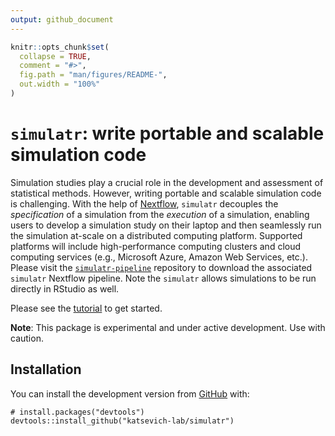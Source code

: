 ```yaml
---
output: github_document
---
```


<!-- README.md is generated from README.Rmd. Please edit that file -->

```r
knitr::opts_chunk$set(
  collapse = TRUE,
  comment = "#>",
  fig.path = "man/figures/README-",
  out.width = "100%"
)
```

# `simulatr`: write portable and scalable simulation code

Simulation studies play a crucial role in the development and assessment of statistical methods. However, writing portable and scalable simulation code is challenging. With the help of [Nextflow](https://nextflow.io/), `simulatr` decouples the *specification* of a simulation from the *execution* of a simulation, enabling users to develop a simulation study on their laptop and then seamlessly run the simulation at-scale on a distributed computing platform. Supported platforms will include high-performance computing clusters and cloud computing services (e.g., Microsoft Azure, Amazon Web Services, etc.). Please visit the [`simulatr-pipeline`](https://github.com/katsevich-lab/simulatr-pipeline) repository to download the associated `simulatr` Nextflow pipeline. Note the `simulatr` allows simulations to be run directly in RStudio as well.

Please see the [tutorial](https://katsevich-lab.github.io/simulatr/articles/intro-to-simulatr.html) to get started.

**Note**: This package is experimental and under active development. Use with caution.

## Installation

You can install the development version from [GitHub](https://github.com/) with:

``` 
# install.packages("devtools")
devtools::install_github("katsevich-lab/simulatr")
```
